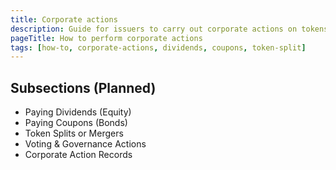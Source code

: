 ```yaml
---
title: Corporate actions
description: Guide for issuers to carry out corporate actions on tokens
pageTitle: How to perform corporate actions
tags: [how-to, corporate-actions, dividends, coupons, token-split]
---
```


## Subsections (Planned)

- Paying Dividends (Equity)
- Paying Coupons (Bonds)
- Token Splits or Mergers
- Voting & Governance Actions
- Corporate Action Records
